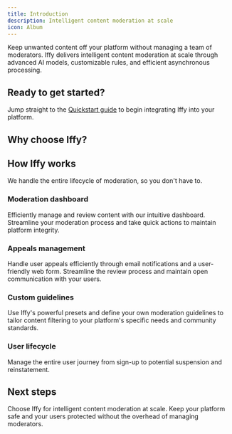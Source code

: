 ```yaml
---
title: Introduction
description: Intelligent content moderation at scale
icon: Album
---
```


Keep unwanted content off your platform without managing a team of moderators. Iffy delivers intelligent content moderation at scale through advanced AI models, customizable rules, and efficient asynchronous processing.

## Ready to get started?

Jump straight to the [Quickstart guide](/docs/quickstart) to begin integrating Iffy into your platform.

## Why choose Iffy?

<Cards>
  <Card
    title="AI-powered moderation"
    description="Advanced AI that understands context and nuance, delivering precise moderation decisions aligned with your platform standards."
  />

<Card
  title="Asynchronous processing"
  description="Fast, non-blocking content moderation that scales with your platform's needs. Get instant notifications when moderation is complete."
/>

<Card
  title="Presets & custom rules"
  description="Tailor content filtering to your exact needs with customizable moderation categories and blocklists."
/>

  <Card
    title="User lifecycle management"
    description="Streamline the entire user journey from sign-up to moderation actions with our comprehensive tools."
  />
</Cards>

## How Iffy works

We handle the entire lifecycle of moderation, so you don't have to.

### Moderation dashboard

Efficiently manage and review content with our intuitive dashboard. Streamline your moderation process and take quick actions to maintain platform integrity.

### Appeals management

Handle user appeals efficiently through email notifications and a user-friendly web form. Streamline the review process and maintain open communication with your users.

### Custom guidelines

Use Iffy's powerful presets and define your own moderation guidelines to tailor content filtering to your platform's specific needs and community standards.

### User lifecycle

Manage the entire user journey from sign-up to potential suspension and reinstatement.

## Next steps

<Cards>
  <Card
    title="Quickstart guide"
    href="/docs/quickstart"
    description="Get started quickly with our Quickstart Guide."
  />

  <Card title="Contact us" href="mailto:support@iffy.com" description="Need help? Our team is ready." />
</Cards>

Choose Iffy for intelligent content moderation at scale. Keep your platform safe and your users protected without the overhead of managing moderators.
